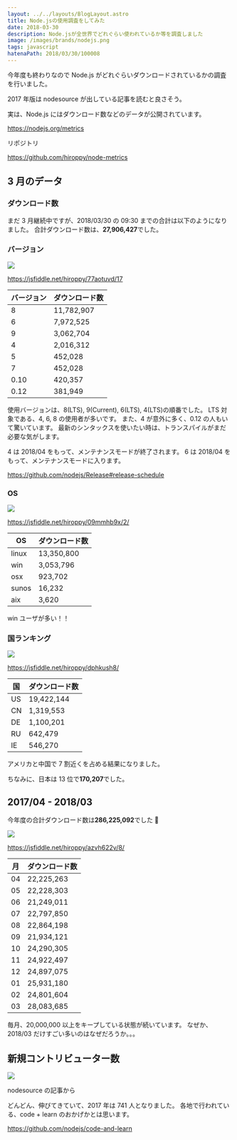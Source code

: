 ```yaml
---
layout: ../../layouts/BlogLayout.astro
title: Node.jsの使用調査をしてみた
date: 2018-03-30
description: Node.jsが全世界でどれぐらい使われているか等を調査しました
image: /images/brands/nodejs.png
tags: javascript
hatenaPath: 2018/03/30/100008
---
```



今年度も終わりなので Node.js がどれぐらいダウンロードされているかの調査を行いました。

2017 年版は nodesource が出している記事を読むと良さそう。

<OG url="https://nodesource.com/node-by-numbers" />

実は、Node.js にはダウンロード数などのデータが公開されています。

https://nodejs.org/metrics

リポジトリ

https://github.com/hiroppy/node-metrics

## 3 月のデータ

### ダウンロード数

まだ 3 月継続中ですが、2018/03/30 の 09:30 までの合計は以下のようになりました。
合計ダウンロード数は、**27,906,427**でした。

### バージョン

![](/images/blog/nodejs-amount-of-use/version.png)

https://jsfiddle.net/hiroppy/77aotuvd/17

| バージョン | ダウンロード数 |
| ---------- | -------------- |
| 8          | 11,782,907     |
| 6          | 7,972,525      |
| 9          | 3,062,704      |
| 4          | 2,016,312      |
| 5          | 452,028        |
| 7          | 452,028        |
| 0.10       | 420,357        |
| 0.12       | 381,949        |

使用バージョンは、8(LTS), 9(Current), 6(LTS), 4(LTS)の順番でした。
LTS 対象である、4, 6, 8 の使用者が多いです。
また、4 が意外に多く、0.12 の人もいて驚いています。
最新のシンタックスを使いたい時は、トランスパイルがまだ必要な気がします。

4 は 2018/04 をもって、メンテナンスモードが終了されます。
6 は 2018/04 をもって、メンテナンスモードに入ります。

https://github.com/nodejs/Release#release-schedule

### OS

![](/images/blog/nodejs-amount-of-use/os.png)

https://jsfiddle.net/hiroppy/09mmhb9x/2/

| OS    | ダウンロード数 |
| ----- | -------------- |
| linux | 13,350,800     |
| win   | 3,053,796      |
| osx   | 923,702        |
| sunos | 16,232         |
| aix   | 3,620          |

win ユーザが多い！！

### 国ランキング

![](/images/blog/nodejs-amount-of-use/country.png)

https://jsfiddle.net/hiroppy/dphkush8/

| 国  | ダウンロード数 |
| --- | -------------- |
| US  | 19,422,144     |
| CN  | 1,319,553      |
| DE  | 1,100,201      |
| RU  | 642,479        |
| IE  | 546,270        |

アメリカと中国で 7 割近くを占める結果になりました。

ちなみに、日本は 13 位で**170,207**でした。

## 2017/04 - 2018/03

今年度の合計ダウンロード数は**286,225,092**でした 🎉

![](/images/blog/nodejs-amount-of-use/download.png)

https://jsfiddle.net/hiroppy/azvh622v/8/

| 月  | ダウンロード数 |
| --- | -------------- |
| 04  | 22,225,263     |
| 05  | 22,228,303     |
| 06  | 21,249,011     |
| 07  | 22,797,850     |
| 08  | 22,864,198     |
| 09  | 21,934,121     |
| 10  | 24,290,305     |
| 11  | 24,922,497     |
| 12  | 24,897,075     |
| 01  | 25,931,180     |
| 02  | 24,801,604     |
| 03  | 28,083,685     |

毎月、20,000,000 以上をキープしている状態が続いています。
なぜか、2018/03 だけすごい多いのはなぜだろうか。。。

## 新規コントリビューター数

![](/images/blog/nodejs-amount-of-use/contribution.png)

nodesource の記事から

どんどん、伸びてきていて、2017 年は 741 人となりました。
各地で行われている、code + learn のおかげかとは思います。

https://github.com/nodejs/code-and-learn
